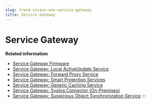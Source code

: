 ```yaml
---
slug: trend-vision-one-service-gateway
title: Service Gateway
---
```

# Service Gateway

**Related information**

- [Service Gateway Firmware](sg-rn-firmware.mdx)
- [Service Gateway: Local ActiveUpdate Service](sg-rn-local-activeupdate-service.mdx)
- [Service Gateway: Forward Proxy Service](sg-rn-forward-proxy-service.mdx)
- [Service Gateway: Smart Protection Services](sg-rn-smart-protection-services.mdx)
- [Service Gateway: Generic Caching Service](sg-rn-generic-caching-service.mdx)
- [Service Gateway: Syslog Connector (On-Premises)](sg-rn-syslog-connector-onprem.mdx)
- [Service Gateway: Suspicious Object Synchronization Service](sg-rn-suspicious-object-sync.mdx)
:::
